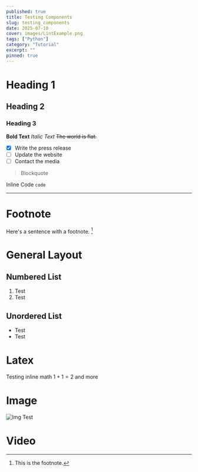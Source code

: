 ```yaml
---
published: true
title: Testing Components
slug: testing_components
date: 2025-07-10
cover: images/LintExample.png
tags: ["Python"]
category: "Tutorial"
excerpt: ""
pinned: true
---
```



# Heading 1
## Heading 2
### Heading 3

**Bold Text**
*Italic Text*
~~The world is flat.~~

- [x] Write the press release
- [ ] Update the website
- [ ] Contact the media

> Blockquote

Inline Code `code`

---

# Footnote
Here's a sentence with a footnote. [^1]

[^1]: This is the footnote.

# General Layout

## Numbered List
1. Test
2. Test

## Unordered List
- Test
- Test

# Latex


<Tex formula={f2}/>

Testing inline math $1+1=2$ and more

# Image

![Img Test](./assets/sigmoid.jpg)

# Video

<PostVideo video={figure8} _autoplay={false}/>

<PostVideo video={figure8} _autoplay={true}/>
